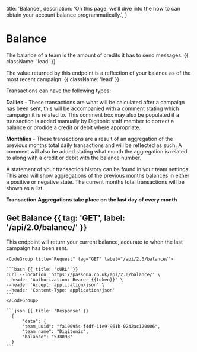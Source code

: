   title: 'Balance',
  description:
    'On this page, we’ll dive into the how to can obtain your account balance programmatically.',
}

# Balance

The balance of a team is the amount of credits it has to send messages.  {{ className: 'lead' }}

The value returned by this endpoint is a reflection of your balance as of the most recent campaign. {{ className: 'lead' }}

Transactions can have the following types:

**Dailies** - These transactions are what will be calculated after a campaign has been sent, this will be accompanied with a comment stating which campaign it is related to. This comment box may also be populated if a transaction is added manually by Digitonic staff member to correct a balance or prodide a credit or debit where appropriate.

**Monthlies** - These transactions are a result of an aggregation of the previous months total daily transactions and will be reflected as such. A comment will also be added stating what month the aggregation is related to along with a credit or debit with the balance number.

A statement of your transaction history can be found in your team settings. This area will show aggregations of the previous months balances in either a positive or negative state. The current months total transactions will be shown as a list.

**Transaction Aggregations take place on the last day of every month**

## Get Balance {{ tag: 'GET', label: '/api/2.0/balance/' }}

<Row>
  <Col>
      This endpoint will return your current balance, accurate to when the last campaign has been sent.
  </Col>
  <Col sticky>

    <CodeGroup title="Request" tag="GET" label="/api/2.0/balance/">

    ```bash {{ title: 'cURL' }}
    curl --location 'https://passona.co.uk/api/2.0/balance/' \
    --header 'Authorization: Bearer {{token}}' \
    --header 'Accept: application/json' \
    --header 'Content-Type: application/json'
    ```
    </CodeGroup>

    ```json {{ title: 'Response' }}
      {
          "data": {
          "team_uuid": "fa100954-f4df-11e9-961b-0242ac120006",
          "team_name": "Digitonic",
          "balance": "538098"
      }
    ```
  </Col>
</Row>
